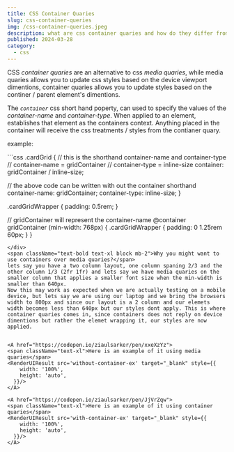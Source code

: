 ```yaml
---
title: CSS Container Quaries 
slug: css-container-queries
img: /css-container-queries.jpeg
description: what are css container quaries and how do they differ from css media quaries.
published: 2024-03-28
category: 
  - css
---
```

CSS <em>container quaries</em> are an alternative to css <em>media quaries</em>, while media quaries allows you to update css styles based on the device viewport dimentions, container quaries allows you to update styles based on the continer / parent element's dimentions.

The <em><code>container</code></em> css short hand poperty, can used to specify the values of the <em>container-name</em> and <em> container-type</em>.
When applied to an element, establishes that element as the containers context. Anything placed in the container will receive the css treatments / styles from the contianer quary.

<Span> example: </Span>
<div>
```css
.cardGrid {
  // this is the shorthand container-name and container-type
  // container-name = gridContainer
  // container-type = inline-size
  container: gridContainer / inline-size;

  // the above code can be written with out the container shorthand
  container-name: gridContainer;
  container-type: inline-size;
}

.cardGridWrapper {
  padding: 0.5rem;
}

//  gridContainer will represent the container-name
@container gridContainer (min-width: 768px) {
  .cardGridWrapper {
    padding: 0 1.25rem 60px;
  }
}
```
</div>
<span className="text-bold text-xl block mb-2">Why you might want to use containers over media quaries?</span>
lets say you have a two column layout, one column spaning 2/3 and the other column 1/3 (2fr 1fr) and lets say we have media quaries on the smaller column that applies a smaller font size when the min-width is smaller than 640px. 
Now this may work as expected when we are actually testing on a mobile device, but lets say we are using our laptop and we bring the browsers width to 800px and since our layout is a 2 column and our elemets width becomes less than 640px but our styles dont apply. This is where container quaries comes in, since containers does not reply on device dimentions but rather the elemet wrapping it, our styles are now applied.


<A href="https://codepen.io/ziaulsarker/pen/xxeXzYz"> 
<span className="text-xl">Here is an example of it using media quaries</span>
<RenderUIResult src='without-container-ex' target="_blank" style={{
    width: '100%',
    height: 'auto',
  }}/>
</A>

<A href="https://codepen.io/ziaulsarker/pen/JjVrZqw"> 
<span className="text-xl">Here is an example of it using container quaries</span>
<RenderUIResult src='with-container-ex' target="_blank" style={{
    width: '100%',
    height: 'auto',
  }}/>
</A>